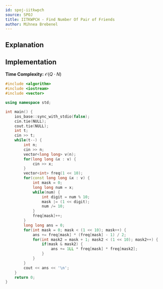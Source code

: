 ```yaml
---
id: spoj-iitkwpch
source: SPOJ
title: IITKWPCH - Find Number Of Pair of Friends
author: Mihnea Brebenel
---
```


## Explanation

## Implementation

**Time Complexity:** $\mathcal{O}(Q \cdot N)$

<LanguageSection>
<CPPSection>

```cpp 
#include <algorithm>
#include <iostream>
#include <vector>

using namespace std;

int main() { 
    ios_base::sync_with_stdio(false);
    cin.tie(NULL);
    cout.tie(NULL);
	int t;
	cin >> t;
	while(t--) {
		int n;
		cin >> n;
		vector<long long> v(n);
		for(long long &x : v) {
			cin >> x;
		}
		vector<int> freq(1 << 10);
		for(const long long &x : v) {
			int mask = 0;
			long long num = x;
			while(num) {
				int digit = num % 10;
				mask |= (1 << digit);
				num /= 10;
			}
			freq[mask]++;
		}
		long long ans = 0;
		for(int mask = 0; mask < (1 << 10); mask++) {
			ans += freq[mask] * (freq[mask] - 1) / 2;
			for(int mask2 = mask + 1; mask2 < (1 << 10); mask2++) {
				if(mask & mask2) {
					ans += 1LL * freq[mask] * freq[mask2];
				}
			}
		}
		cout << ans << '\n';
	}
	return 0;
}

```

</CPPSection>
</LanguageSection>
